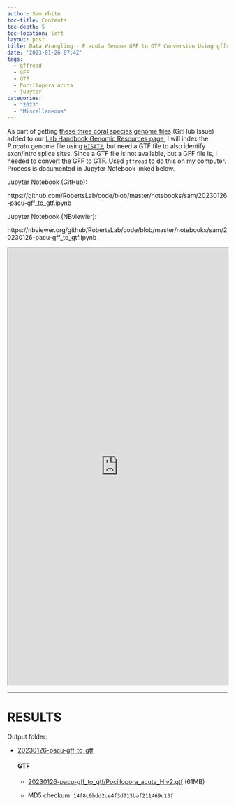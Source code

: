```yaml
---
author: Sam White
toc-title: Contents
toc-depth: 5
toc-location: left
layout: post
title: Data Wrangling - P.acuta Genome GFF to GTF Conversion Using gffread
date: '2023-01-26 07:42'
tags: 
  - gffread
  - GFF
  - GTF
  - Pocillopora acuta
  - jupyter
categories: 
  - "2023"
  - "Miscellaneous"
---
```

As part of getting [these three coral species genome files](https://github.com/RobertsLab/resources/issues/1571) (GitHub Issue) added to our [Lab Handbook Genomic Resources page](https://robertslab.github.io/resources/Genomic-Resources/), I will index the _P.acuta_ genome file using [`HISAT2`](https://daehwankimlab.github.io/hisat2/), but need a GTF file to also identify exon/intro splice sites. Since a GTF file is not available, but a GFF file is, I needed to convert the GFF to GTF. Used `gffread` to do this on my computer. Process is documented in Jupyter Notebook linked below.

Jupyter Notebook (GitHub):

https://github.com/RobertsLab/code/blob/master/notebooks/sam/20230126-pacu-gff_to_gtf.ipynb

Jupyter Notebook (NBviewier):

https://nbviewer.org/github/RobertsLab/code/blob/master/notebooks/sam/20230126-pacu-gff_to_gtf.ipynb


<iframe src="https://nbviewer.org/github/RobertsLab/code/blob/master/notebooks/sam/20230126-pacu-gff_to_gtf.ipynb" width="100%" height="1000" scrolling="yes"></iframe>

---

# RESULTS

Output folder:

- [20230126-pacu-gff_to_gtf](https://gannet.fish.washington.edu/Atumefaciens/20230126-pacu-gff_to_gtf)

  #### GTF

  - [20230126-pacu-gff_to_gtf/Pocillopora_acuta_HIv2.gtf](https://gannet.fish.washington.edu/Atumefaciens/20230126-pacu-gff_to_gtf/Pocillopora_acuta_HIv2.gtf) (61MB)

  - MD5 checkum: `14f8c9bdd2ce4f3d713baf211469c13f`
